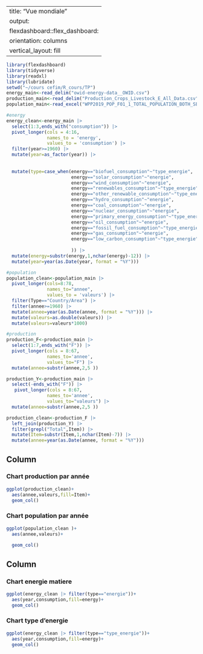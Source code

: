 

---
title: "Vue mondiale"
output: 
  flexdashboard::flex_dashboard:
    orientation: columns
    vertical_layout: fill
---

```r
library(flexdashboard)
library(tidyverse)
library(readxl)
library(lubridate)
setwd("~/cours cefim/R_cours/TP")
energy_main<-read_delim("owid-energy-data__OWID.csv")
production_main<-read_delim("Production_Crops_Livestock_E_All_Data.csv")
population_main<-read_excel("WPP2019_POP_F01_1_TOTAL_POPULATION_BOTH_SEXES_UN.xlsx")

#energy
energy_clean<-energy_main |> 
  select(1:3,ends_with("consumption")) |> 
  pivot_longer(cols = 4:16,
               names_to = 'energy',
               values_to = 'consumption') |> 
  filter(year>=1960) |>  
  mutate(year=as_factor(year)) |> 
  
  
  mutate(type=case_when(energy=="biofuel_consumption"~"type_energie",
                        energy=="solar_consumption"~"energie",
                        energy=="wind_consumption"~"energie",
                        energy=="renewables_consumption"~"type_energie",
                        energy=="other_renewable_consumption"~"type_energie",
                        energy=="hydro_consumption"~"energie",
                        energy=="coal_consumption"~"energie",
                        energy=="nuclear_consumption"~"energie",
                        energy=="primary_energy_consumption"~"type_energie",
                        energy=="oil_consumption"~"energie",
                        energy=="fossil_fuel_consumption"~"type_energie",
                        energy=="gas_consumption"~"energie",
                        energy=="low_carbon_consumption"~"type_energie",
                        
                        )) |> 
  mutate(energy=substr(energy,1,nchar(energy)-12)) |> 
  mutate(year=year(as.Date(year, format = "%Y"))) 

#population  
population_clean<-population_main |> 
  pivot_longer(cols=8:78,
               names_to="annee",
               values_to = 'valeurs') |> 
  filter(Type=="Country/Area") |> 
  filter(annee>=1960) |> 
  mutate(annee=year(as.Date(annee, format = "%Y"))) |> 
  mutate(valeurs=as.double(valeurs)) |>
  mutate(valeurs=valeurs*1000)

#production
production_F<-production_main |> 
  select(1:7,ends_with("F")) |> 
  pivot_longer(cols = 8:67,
               names_to='annee',
               values_to="F") |> 
  mutate(annee=substr(annee,2,5 ))

production_Y<-production_main |> 
  select(-ends_with("F")) |>
   pivot_longer(cols = 8:67,
               names_to='annee',
               values_to="valeurs") |> 
  mutate(annee=substr(annee,2,5 ))

production_clean<-production_F |> 
  left_join(production_Y) |> 
  filter(grepl("Total",Item)) |> 
  mutate(Item=substr(Item,1,nchar(Item)-7)) |> 
  mutate(annee=year(as.Date(annee, format = "%Y")))
```

Column {data-width=500}
-----------------------------------------------------------------------

### Chart production par année

```r
ggplot(production_clean)+
  aes(annee,valeurs,fill=Item)+
  geom_col()
```

### Chart population par année

```r
ggplot(population_clean )+
  aes(annee,valeurs)+
  
  geom_col()
```

Column {data-width=500}
-----------------------------------------------------------------------

### Chart energie matiere

```r
ggplot(energy_clean |> filter(type=="energie"))+
  aes(year,consumption,fill=energy)+
  geom_col()
```

### Chart type d'energie

```r
ggplot(energy_clean |> filter(type=="type_energie"))+
  aes(year,consumption,fill=energy)+
  geom_col()
```

